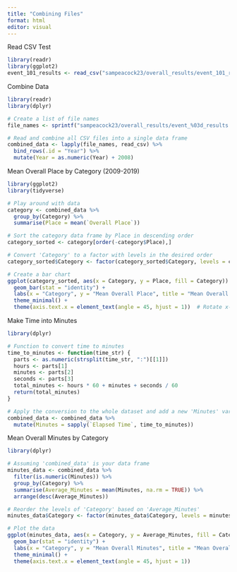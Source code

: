 ```yaml
---
title: "Combining Files"
format: html
editor: visual
---
```


Read CSV Test

```r
library(readr)
library(ggplot2)
event_101_results <- read_csv("sampeacock23/overall_results/event_101_results.csv")
```

Combine Data

```r
library(readr)
library(dplyr)

# Create a list of file names
file_names <- sprintf("sampeacock23/overall_results/event_%03d_results.csv", 101:110)

# Read and combine all CSV files into a single data frame
combined_data <- lapply(file_names, read_csv) %>%
  bind_rows(.id = "Year") %>% 
  mutate(Year = as.numeric(Year) + 2008)
```

Mean Overall Place by Category (2009-2019)

```r
library(ggplot2)
library(tidyverse)

# Play around with data
category <- combined_data %>%
  group_by(Category) %>%
  summarise(Place = mean(`Overall Place`))

# Sort the category data frame by Place in descending order
category_sorted <- category[order(-category$Place),]

# Convert 'Category' to a factor with levels in the desired order
category_sorted$Category <- factor(category_sorted$Category, levels = category_sorted$Category)

# Create a bar chart
ggplot(category_sorted, aes(x = Category, y = Place, fill = Category)) +
  geom_bar(stat = "identity") +
  labs(x = "Category", y = "Mean Overall Place", title = "Mean Overall Place by Category (2009 - 2019)") +
  theme_minimal() +
  theme(axis.text.x = element_text(angle = 45, hjust = 1))  # Rotate x-axis labels for better readability
```

Make Time into Minutes

```r
library(dplyr)

# Function to convert time to minutes
time_to_minutes <- function(time_str) {
  parts <- as.numeric(strsplit(time_str, ":")[[1]])
  hours <- parts[1]
  minutes <- parts[2]
  seconds <- parts[3]
  total_minutes <- hours * 60 + minutes + seconds / 60
  return(total_minutes)
}

# Apply the conversion to the whole dataset and add a new 'Minutes' variable
combined_data <- combined_data %>%
  mutate(Minutes = sapply(`Elapsed Time`, time_to_minutes))
```

Mean Overall Minutes by Category

```r
library(dplyr)

# Assuming 'combined_data' is your data frame
minutes_data <- combined_data %>%
  filter(is.numeric(Minutes)) %>%
  group_by(Category) %>%
  summarise(Average_Minutes = mean(Minutes, na.rm = TRUE)) %>%
  arrange(desc(Average_Minutes))

# Reorder the levels of 'Category' based on 'Average_Minutes'
minutes_data$Category <- factor(minutes_data$Category, levels = minutes_data$Category)

# Plot the data
ggplot(minutes_data, aes(x = Category, y = Average_Minutes, fill = Category)) +
  geom_bar(stat = "identity") +
  labs(x = "Category", y = "Mean Overall Minutes", title = "Mean Overall Minutes by Category (2009 - 2019)") +
  theme_minimal() +
  theme(axis.text.x = element_text(angle = 45, hjust = 1))
```
